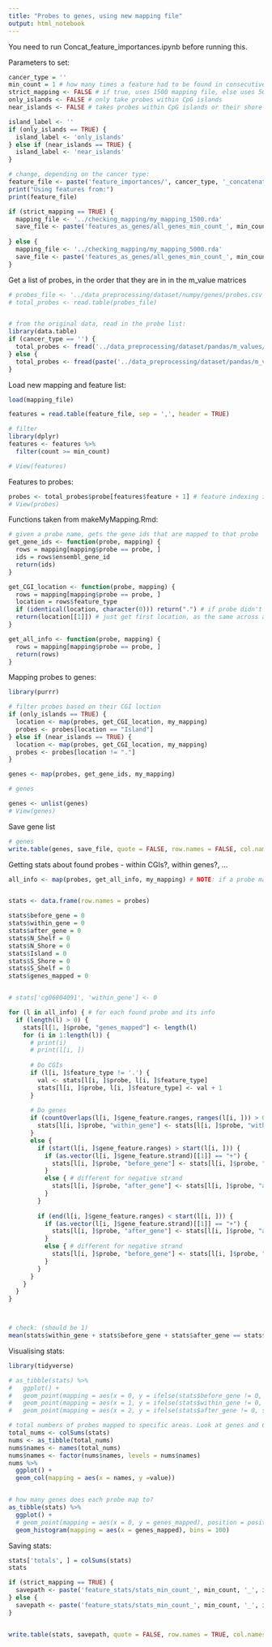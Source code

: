 ```yaml
---
title: "Probes to genes, using new mapping file"
output: html_notebook
---
```


You need to run Concat_feature_importances.ipynb before running this.

Parameters to set:
```r

cancer_type = ''
min_count = 1 # how many times a feature had to be found in consecutive runs of xgboost to be taken and transformed to a gene
strict_mapping <- FALSE # if true, uses 1500 mapping file, else uses 5000 mapping file. We use the 5000 one.
only_islands <- FALSE # only take probes within CpG islands
near_islands <- FALSE # takes probes within CpG islands or their shore or shelf (so a 4000bp window around either side of each island)

island_label <- ''
if (only_islands == TRUE) {
  island_label <- 'only_islands'
} else if (near_islands == TRUE) {
  island_label <- 'near_islands'
}

# change, depending on the cancer type:
feature_file <- paste('feature_importances/', cancer_type, '_concatenated.csv', sep='') # features found by xgboost
print("Using features from:")
print(feature_file)

if (strict_mapping == TRUE) {
  mapping_file <- '../checking_mapping/my_mapping_1500.rda'
  save_file <- paste('features_as_genes/all_genes_min_count_', min_count,'_', island_label, '_', cancer_type, '_strict.csv', sep = '')
  
} else {
  mapping_file <- '../checking_mapping/my_mapping_5000.rda'  
  save_file <- paste('features_as_genes/all_genes_min_count_', min_count, '_', island_label, '_', cancer_type, '_relaxed.csv', sep = '')
}

```


Get a list of probes, in the order that they are in in the m_value matrices
```r

# probes_file <- '../data_preprocessing/dataset/numpy/genes/probes.csv' # a list of the probes, in the order that they are in the m_value matrices
# total_probes <- read.table(probes_file)


# from the original data, read in the probe list:
library(data.table)
if (cancer_type == '') {
  total_probes <- fread('../data_preprocessing/dataset/pandas/m_values/TCGA-all.csv', sep = '\t', select = c(1))  
} else {
  total_probes <- fread(paste('../data_preprocessing/dataset/pandas/m_values/TCGA-', cancer_type, '.csv', sep = ''), sep = '\t', select = c(1), header = TRUE)
}


```


Load new mapping and feature list:
```r
load(mapping_file)

features = read.table(feature_file, sep = ',', header = TRUE)

# filter
library(dplyr)
features <- features %>%
  filter(count >= min_count)

# View(features)
```

Features to probes:
```r

probes <- total_probes$probe[features$feature + 1] # feature indexing is from 0, but R indexing is from 1, so we add 1 - I have verified this is correct
# View(probes)
```


Functions taken from makeMyMapping.Rmd:
```r

# given a probe name, gets the gene ids that are mapped to that probe
get_gene_ids <- function(probe, mapping) {
  rows = mapping[mapping$probe == probe, ]
  ids = rows$ensembl_gene_id
  return(ids)
}

get_CGI_location <- function(probe, mapping) {
  rows = mapping[mapping$probe == probe, ]
  location = rows$feature_type
  if (identical(location, character(0))) return(".") # if probe didn't map to any row, return not at any CGI location
  return(location[[1]]) # just get first location, as the same across all rows
}

get_all_info <- function(probe, mapping) {
  rows = mapping[mapping$probe == probe, ]
  return(rows)
}

```

Mapping probes to genes:
```r
library(purrr)

# filter probes based on their CGI loction
if (only_islands == TRUE) {
  location <- map(probes, get_CGI_location, my_mapping)
  probes <- probes[location == "Island"]
} else if (near_islands == TRUE) {
  location <- map(probes, get_CGI_location, my_mapping)
  probes <- probes[location != "."]
}

genes <- map(probes, get_gene_ids, my_mapping)

# genes

genes <- unlist(genes)
# View(genes)
```

Save gene list
```r
# genes
write.table(genes, save_file, quote = FALSE, row.names = FALSE, col.names = FALSE)
```


Getting stats about found probes - within CGIs?, within genes?, ...
```r
all_info <- map(probes, get_all_info, my_mapping) # NOTE: if a probe maps to more than 1 gene, it will have more than 1 GRanges row


stats <- data.frame(row.names = probes)

stats$before_gene = 0
stats$within_gene = 0
stats$after_gene = 0
stats$N_Shelf = 0
stats$N_Shore = 0
stats$Island = 0
stats$S_Shore = 0
stats$S_Shelf = 0
stats$genes_mapped = 0 


# stats['cg06804091', 'within_gene'] <- 0

for (l in all_info) { # for each found probe and its info
  if (length(l) > 0) {
    stats[l[1, ]$probe, "genes_mapped"] <- length(l)
    for (i in 1:length(l)) {
      # print(i)
      # print(l[i, ])
      
      # Do CGIs
      if (l[i, ]$feature_type != '.') {
        val <- stats[l[i, ]$probe, l[i, ]$feature_type]
        stats[l[i, ]$probe, l[i, ]$feature_type] <- val + 1
      }
      
      # Do genes
      if (countOverlaps(l[i, ]$gene_feature.ranges, ranges(l[i, ])) > 0) { # within gene
        stats[l[i, ]$probe, "within_gene"] <- stats[l[i, ]$probe, "within_gene"] + 1
      }
      else {
        if (start(l[i, ]$gene_feature.ranges) > start(l[i, ])) {
          if (as.vector(l[i, ]$gene_feature.strand)[[1]] == "+") {
            stats[l[i, ]$probe, "before_gene"] <- stats[l[i, ]$probe, "before_gene"] + 1
          }
          else { # different for negative strand
            stats[l[i, ]$probe, "after_gene"] <- stats[l[i, ]$probe, "after_gene"] + 1
          }
        }
        
        if (end(l[i, ]$gene_feature.ranges) < start(l[i, ])) {
          if (as.vector(l[i, ]$gene_feature.strand)[[1]] == "+") {
            stats[l[i, ]$probe, "after_gene"] <- stats[l[i, ]$probe, "after_gene"] + 1
          }
          else { # different for negative strand
            stats[l[i, ]$probe, "before_gene"] <- stats[l[i, ]$probe, "before_gene"] + 1
          }
        }
      }
    }
  }
}



# check: (should be 1)
mean(stats$within_gene + stats$before_gene + stats$after_gene == stats$genes_mapped)
```



Visualising stats:
```r
library(tidyverse)

# as_tibble(stats) %>%
#   ggplot() +
#   geom_point(mapping = aes(x = 0, y = ifelse(stats$before_gene != 0, stats$before_gene, NA)), position = position_jitter(w = 0.1, h = 0)) + 
#   geom_point(mapping = aes(x = 1, y = ifelse(stats$within_gene != 0, stats$within_gene, NA)), position = position_jitter(w = 0.1, h = 0)) + 
#   geom_point(mapping = aes(x = 2, y = ifelse(stats$after_gene != 0, stats$after_gene, NA)), position = position_jitter(w = 0.1, h = 0))

# total numbers of probes mapped to specific areas. Look at genes and CGI positions separately (on one graph for ease)
total_nums <- colSums(stats)
nums <- as_tibble(total_nums)
nums$names <- names(total_nums)
nums$names <- factor(nums$names, levels = nums$names)
nums %>%
  ggplot() + 
  geom_col(mapping = aes(x = names, y =value))


# how many genes does each probe map to?
as_tibble(stats) %>%
  ggplot() +
  # geom_point(mapping = aes(x = 0, y = genes_mapped), position = position_jitter(w = 0.1, h = 0))
  geom_histogram(mapping = aes(x = genes_mapped), bins = 100)

```

Saving stats:
```r
stats['totals', ] = colSums(stats)
stats

if (strict_mapping == TRUE) {
  savepath <- paste('feature_stats/stats_min_count_', min_count, '_', island_label, '_', cancer_type, '_strict.csv', sep = '')
} else {
  savepath <- paste('feature_stats/stats_min_count_', min_count, '_', island_label, '_', cancer_type, '_relaxed.csv', sep = '')
}


write.table(stats, savepath, quote = FALSE, row.names = TRUE, col.names = TRUE)

```

